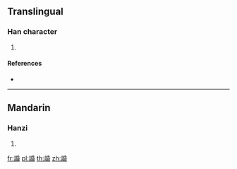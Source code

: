 {{character info/new}}
==Translingual==

===Han character===
{{Han char|rn=149|rad=言|as=08|sn=15|four=02664|canj=YRHPA}}

# {{defn|Han|sort=言08}}

====References====
* {{Han ref|kx=1169.130|dkj=35672|dj=1634.110|hdz=63990.030|uh=8AD9|ud=35545|bh=E7E4|bd=59364}}

----

==Mandarin==

===Hanzi===
{{cmn-hanzi|pin=[[huài]] ([[huai4]])|wg=huai<sup>4</sup>}}

# {{defn|lang=cmn|sort=言08}}

[[fr:諙]]
[[pl:諙]]
[[th:諙]]
[[zh:諙]]